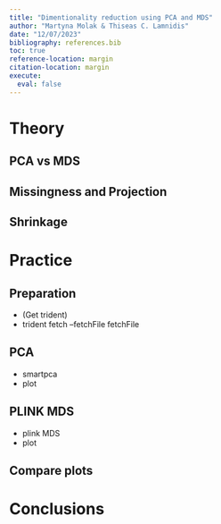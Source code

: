 ```yaml
---
title: "Dimentionality reduction using PCA and MDS"
author: "Martyna Molak & Thiseas C. Lamnidis"
date: "12/07/2023"
bibliography: references.bib
toc: true
reference-location: margin
citation-location: margin
execute:
  eval: false
---
```


# Theory

## PCA vs MDS

## Missingness and Projection

## Shrinkage

# Practice

## Preparation

-   (Get trident)
-   trident fetch --fetchFile fetchFile

## PCA

-   smartpca
-   plot

## PLINK MDS

-   plink MDS
-   plot

## Compare plots

# Conclusions
